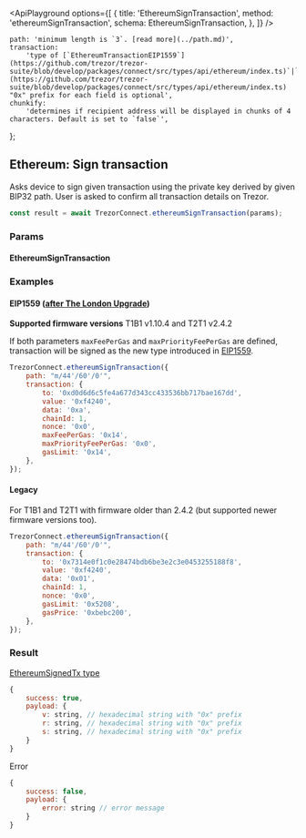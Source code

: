 


<ApiPlayground
    options={[
        {
            title: 'EthereumSignTransaction',
            method: 'ethereumSignTransaction',
            schema: EthereumSignTransaction,
        },
    ]}
/>

    path: 'minimum length is `3`. [read more](../path.md)',
    transaction:
        'type of [`EthereumTransactionEIP1559`](https://github.com/trezor/trezor-suite/blob/develop/packages/connect/src/types/api/ethereum/index.ts)`|`[`EthereumSignTransaction`](https://github.com/trezor/trezor-suite/blob/develop/packages/connect/src/types/api/ethereum/index.ts) "0x" prefix for each field is optional',
    chunkify:
        'determines if recipient address will be displayed in chunks of 4 characters. Default is set to `false`',
};

## Ethereum: Sign transaction

Asks device to sign given transaction using the private key derived by given BIP32 path. User is asked to confirm all transaction
details on Trezor.

```javascript
const result = await TrezorConnect.ethereumSignTransaction(params);
```

### Params

#### EthereumSignTransaction

<ParamsTable schema={EthereumSignTransaction} descriptions={paramDescriptions} />

### Examples

#### EIP1559 ([after The London Upgrade](https://ethereum.org/en/developers/docs/gas/#post-london))

<Callout type="warning">**Supported firmware versions** T1B1 v1.10.4 and T2T1 v2.4.2</Callout>

If both parameters `maxFeePerGas` and `maxPriorityFeePerGas` are defined, transaction will be signed as the new type introduced in [EIP1559](https://github.com/ethereum/EIPs/blob/master/EIPS/eip-1559.md).

```javascript
TrezorConnect.ethereumSignTransaction({
    path: "m/44'/60'/0'",
    transaction: {
        to: '0xd0d6d6c5fe4a677d343cc433536bb717bae167dd',
        value: '0xf4240',
        data: '0xa',
        chainId: 1,
        nonce: '0x0',
        maxFeePerGas: '0x14',
        maxPriorityFeePerGas: '0x0',
        gasLimit: '0x14',
    },
});
```

#### Legacy

For T1B1 and T2T1 with firmware older than 2.4.2 (but supported newer firmware versions too).

```javascript
TrezorConnect.ethereumSignTransaction({
    path: "m/44'/60'/0'",
    transaction: {
        to: '0x7314e0f1c0e28474bdb6be3e2c3e0453255188f8',
        value: '0xf4240',
        data: '0x01',
        chainId: 1,
        nonce: '0x0',
        gasLimit: '0x5208',
        gasPrice: '0xbebc200',
    },
});
```

### Result

[EthereumSignedTx type](https://github.com/trezor/trezor-suite/blob/develop/packages/connect/src/types/api/ethereum/index.ts)

```javascript
{
    success: true,
    payload: {
        v: string, // hexadecimal string with "0x" prefix
        r: string, // hexadecimal string with "0x" prefix
        s: string, // hexadecimal string with "0x" prefix
    }
}
```

Error

```javascript
{
    success: false,
    payload: {
        error: string // error message
    }
}
```
